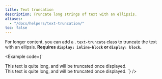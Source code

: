 ```yaml
---
title: Text truncation
description: Truncate long strings of text with an ellipsis.
aliases:
  - "/docs/helpers/text-truncation/"
toc: false
---
```


For longer content, you can add a `.text-truncate` class to truncate the text with an ellipsis. **Requires `display: inline-block` or `display: block`.**

<Example code={`<!-- Block level -->
  <div class="row">
    <div class="col-2 text-truncate">
      This text is quite long, and will be truncated once displayed.
    </div>
  </div>

  <!-- Inline level -->
  <span class="d-inline-block text-truncate" style="max-width: 150px;">
    This text is quite long, and will be truncated once displayed.
  </span>`} />
